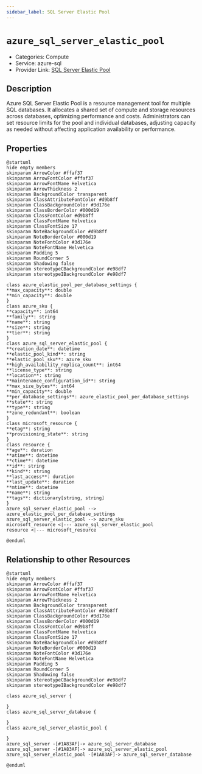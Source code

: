 ```yaml
---
sidebar_label: SQL Server Elastic Pool
---
```


# `azure_sql_server_elastic_pool`

- Categories: Compute
- Service: azure-sql
- Provider Link: [SQL Server Elastic Pool](https://learn.microsoft.com/en-us/azure/azure-sql/database/elastic-pool-overview)

## Description
Azure SQL Server Elastic Pool is a resource management tool for multiple SQL databases. It allocates a shared set of compute and storage resources across databases, optimizing performance and costs. Administrators can set resource limits for the pool and individual databases, adjusting capacity as needed without affecting application availability or performance.

## Properties
<ZoomPanPinch>

```kroki imgType="plantuml" imgAlt="Diagram of SQL Server Elastic Pool data model"
@startuml
hide empty members
skinparam ArrowColor #ffaf37
skinparam ArrowFontColor #ffaf37
skinparam ArrowFontName Helvetica
skinparam ArrowThickness 2
skinparam BackgroundColor transparent
skinparam ClassAttributeFontColor #d9b8ff
skinparam ClassBackgroundColor #3d176e
skinparam ClassBorderColor #000d19
skinparam ClassFontColor #d9b8ff
skinparam ClassFontName Helvetica
skinparam ClassFontSize 17
skinparam NoteBackgroundColor #d9b8ff
skinparam NoteBorderColor #000d19
skinparam NoteFontColor #3d176e
skinparam NoteFontName Helvetica
skinparam Padding 5
skinparam RoundCorner 5
skinparam Shadowing false
skinparam stereotypeCBackgroundColor #e98df7
skinparam stereotypeIBackgroundColor #e98df7

class azure_elastic_pool_per_database_settings {
**max_capacity**: double
**min_capacity**: double
}
class azure_sku {
**capacity**: int64
**family**: string
**name**: string
**size**: string
**tier**: string
}
class azure_sql_server_elastic_pool {
**creation_date**: datetime
**elastic_pool_kind**: string
**elastic_pool_sku**: azure_sku
**high_availability_replica_count**: int64
**license_type**: string
**location**: string
**maintenance_configuration_id**: string
**max_size_bytes**: int64
**min_capacity**: double
**per_database_settings**: azure_elastic_pool_per_database_settings
**state**: string
**type**: string
**zone_redundant**: boolean
}
class microsoft_resource {
**etag**: string
**provisioning_state**: string
}
class resource {
**age**: duration
**atime**: datetime
**ctime**: datetime
**id**: string
**kind**: string
**last_access**: duration
**last_update**: duration
**mtime**: datetime
**name**: string
**tags**: dictionary[string, string]
}
azure_sql_server_elastic_pool --> azure_elastic_pool_per_database_settings
azure_sql_server_elastic_pool --> azure_sku
microsoft_resource <|--- azure_sql_server_elastic_pool
resource <|--- microsoft_resource

@enduml
```

</ZoomPanPinch>


## Relationship to other Resources
<ZoomPanPinch>

```kroki imgType="plantuml" imgAlt="Diagram of SQL Server Elastic Pool resource relationships"
@startuml
hide empty members
skinparam ArrowColor #ffaf37
skinparam ArrowFontColor #ffaf37
skinparam ArrowFontName Helvetica
skinparam ArrowThickness 2
skinparam BackgroundColor transparent
skinparam ClassAttributeFontColor #d9b8ff
skinparam ClassBackgroundColor #3d176e
skinparam ClassBorderColor #000d19
skinparam ClassFontColor #d9b8ff
skinparam ClassFontName Helvetica
skinparam ClassFontSize 17
skinparam NoteBackgroundColor #d9b8ff
skinparam NoteBorderColor #000d19
skinparam NoteFontColor #3d176e
skinparam NoteFontName Helvetica
skinparam Padding 5
skinparam RoundCorner 5
skinparam Shadowing false
skinparam stereotypeCBackgroundColor #e98df7
skinparam stereotypeIBackgroundColor #e98df7

class azure_sql_server {

}
class azure_sql_server_database {

}
class azure_sql_server_elastic_pool {

}
azure_sql_server -[#1A83AF]-> azure_sql_server_database
azure_sql_server -[#1A83AF]-> azure_sql_server_elastic_pool
azure_sql_server_elastic_pool -[#1A83AF]-> azure_sql_server_database

@enduml
```

</ZoomPanPinch>




